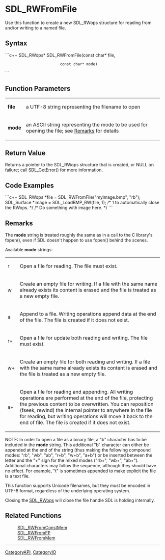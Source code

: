 <!-- pragma section-numbers off -->
<!-- pragma disable-camelcase -->

= SDL_RWFromFile =
Use this function to create a new SDL_RWops structure for reading from and/or writing to a named file.


== Syntax ==
```c++
SDL_RWops* SDL_RWFromFile(const char* file,
                          const char* mode)
```

== Function Parameters ==
{|
|'''file'''
|a UTF-8 string representing the filename to open
|-
|'''mode'''
|an ASCII string representing the mode to be used for opening the file; see [[#Remarks|Remarks]] for details
|}

== Return Value ==
Returns a pointer to the SDL_RWops structure that is created, or NULL on failure; call [[SDL_GetError]]() for more information.

== Code Examples ==
```c++
SDL_RWops *file = SDL_RWFromFile("myimage.bmp", "rb");
SDL_Surface *image = SDL_LoadBMP_RW(file, 1); /* 1 to automatically close the RWops. */
/* Do something with image here. */
```

== Remarks ==
The '''mode''' string is treated roughly the same as in a call to the C library's fopen(), even if SDL doesn't happen to use fopen() behind the scenes.

Available '''mode''' strings:
{|
|r
|Open a file for reading. The file must exist.
|-
|w
|Create an empty file for writing. If a file with the same name already exists its content is erased and the file is treated as a new empty file.
|-
|a
|Append to a file. Writing operations append data at the end of the file. The file is created if it does not exist.
|-
|r+
|Open a file for update both reading and writing. The file must exist.
|-
|w+
|Create an empty file for both reading and writing. If a file with the same name already exists its content is erased and the file is treated as a new empty file.
|-
|a+
|Open a file for reading and appending. All writing operations are performed at the end of the file, protecting the previous content to be overwritten. You can reposition (fseek, rewind) the internal pointer to anywhere in the file for reading, but writing operations will move it back to the end of file. The file is created if it does not exist.
|}

NOTE: In order to open a file as a binary file, a "b" character has to be included in the '''mode''' string. This additional "b" character can either be appended at the end of the string (thus making the following compound modes: "rb", "wb", "ab", "r+b", "w+b", "a+b") or be inserted between the letter and the "+" sign for the mixed modes ("rb+", "wb+", "ab+"). Additional characters may follow the sequence, although they should have no effect. For example, "t" is sometimes appended to make explicit the file is a text file.

This function supports Unicode filenames, but they must be encoded in UTF-8 format, regardless of the underlying operating system.

Closing the [[SDL_RWops]] will close the file handle SDL is holding internally.

== Related Functions ==
:[[SDL_RWFromConstMem]]
:[[SDL_RWFromFP]]
:[[SDL_RWFromMem]]

----
[[CategoryAPI]], [[CategoryIO]]
